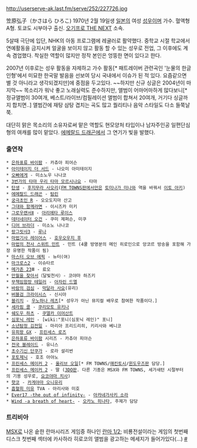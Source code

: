 http://userserve-ak.last.fm/serve/252/227726.jpg

笠原弘子（かさはら ひろこ)
1970년 2월 19일생 [[일본]]의 여성 [[성우]]이며 가수. 혈액형 A형. 토쿄도 시부야구 출신. [[오기프로 THE NEXT]] 소속.

5살때 극단에 입단, NHK의 아동 프로그램에 레귤러로 활약했다. 중학교 시절 학교에서 연예활동을 금지시켜 얼굴을 보이지 않고 활동 할 수 있는 성우로 전업, 그 이후에도 계속 겸업했다. 착실한 역할이 많지만 정작 본인은 엉뚱한 면이 있다고 한다.

2007년 이후로는 성우 활동을 자제하고 가수 활동[* 패트레이버 관련곡인 '눈물의 한글인형'에서 미묘한 한국말 발음을 선보여 당시 국내에서 이슈가 된 적 있다. 요즘같으면 별 것 아니라고 생각되겠지만]에 중점을 두고있다. ~~하지만 신규 싱글은 2004년이 마지막~~ 목소리가 워낙 좋고 노래실력도 준수하지만, 앨범이 어마어마하게 많다보니[* 정규앨범이 30여개, 베스트/라이브/컴필레이션 앨범이 합쳐서 20여개, 거기다 싱글까지 합치면..] 앨범간에 재탕 삼탕 겹치는 곡도 많고 퀄리티나 음악 스타일도 다소 들쭉날쭉.

대단히 맑은 목소리의 소유자로써 맡은 역할도 현모양처 타입이나 남자주인공 일편단심형의 여캐를 많이 맡았다. [[에메랄드 드래곤]]에서 그 연기가 빛을 발했다.

=== 출연작 ===
 * [[은하표류 바이팜]] - 카츄아 피어슨
 * [[아미테이지 더 서드]] - 나오미 아미테이지
 * [[오빠에게]] - 미소노우 나나코
 * [[3번가의 타마 우리 타마 모르시나요]] - 타마
 * [[탄생]] - [[후지무라 사오리]]([[FM TOWNS]]판에서만은 [[토미나가 미나]]와 역을 바꿔서 [[이토 아키]])
 * [[에메랄드 드래곤]] - [[탐린]]
 * [[궁극초인 R]] - 오오도지마 산고
 * [[그대와 함께라면]] - 이시즈카 미키
 * [[그로우랜서Ⅱ]] - [[아리에타 루이스]]
 * [[데터네이터 오건]] - 쿠미 제퍼슨, 미쿠
 * [[디어 브라더]] - 미소노 나나코
 * [[랑그릿사3]] - [[루나]]
 * [[마법기사 레이어스]] - [[호우오우지 후]]
 * [[마법의 천사 스위트 민트]] - 민트 (4쿨 방영분의 메인 히로인으로 앙코르 방송을 포함해 가장 유명한 작품이 됨)
 * [[마스터 오브 에픽]] - 뉴터(여)
 * [[마크로스2]] - 이슈타르
 * [[메가존 23]]Ⅲ - 료오
 * [[만월을 찾아서]]（달빛천사）- 코야마 하즈키
 * [[무책임함장 테일러]] - [[아자린 드엘]]
 * [[바람의 검심]] - [[막달라 사요]](유리)
 * [[버블검 크라이시스]] - 신시아
 * [[블리치]] - [[우노하나 레츠]][* 성우가 아닌 뮤지컬 배우로 참여한 작품이다.]
 * [[세라핌 콜]] - [[쿠리모토 유키나]]
 * [[쉐도우 하츠]] - [[쿠델카 이어산트]] 
 * [[심포닉 레인]] - [wiki:"포니(심포닉 레인)" 포니]
 * [[소년탐정 김전일]] - 마리아 프리드리히, 키리사와 베니코
 * [[유희왕 GX]] - [[프린세스 로즈]]
 * [[은하표류 바이팜]] 시리즈 - 카츄아 피아슨
 * [[전국 블레이드]] - 유니스
 * [[초수기신 단쿠가]] - 로라 설리번
 * [[포토제닉]] - 호조 아야노
 * [[프린세스 메이커 2]] - [[올리브 오일]][* FM TOWNS/[[매킨토시]]/[[윈도우즈]]판 담당.]
 * [[프린세스 메이커 2]] - 딸 ([[3DO]]판. 다른 기종은 MSX와 FM TOWNS, 세가새턴 시절부터의 기용 성우로, [[요코야마 치사]])
 * [[햣코]] - [[카게야마 오니유리]]
 * [[흡혈희 미유]] TVA - 아리사와 미호
 * [[Ever17 -the out of infinity-]] - [[아카네가사키 소라]]
 * [[Wind -a breath of heart-]] - [[오카노 히나타]], 주제가 담당
=== 트리비아 ===

[[MSX]]로 나온 숱한 란마시리즈 게임중 하나인 [[란마 1/2]]; 비룡전설이라는 게임의 첫번째 디스크 첫번째 섹터에 카사하라 히로코의 앨범을 광고하는 메세지가 들어가있다(...) [http://tcrf.net/Ranma_%C2%BD:_Hiryuu_Densetsu_(MSX) #]
